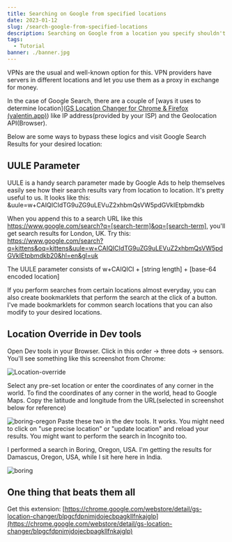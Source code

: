 ```yaml
---
title: Searching on Google from specified locations
date: 2023-01-12
slug: /search-google-from-specified-locations
description: Searching on Google from a location you specify shouldn't be hard. Here a few ways I found to do it.
tags:
  - Tutorial
banner: ./banner.jpg
---
```


VPNs are the usual and well-known option for this. VPN providers have servers in different locations and let you use them as a proxy in exchange for money.

In the case of Google Search, there are a couple of [ways it uses to determine location]([GS Location Changer for Chrome & Firefox (valentin.app)](https://valentin.app/gs-location-changer.html)) like IP address(provided by your ISP) and the Geolocation API(Browser).

Below are some ways to bypass these logics and visit Google Search Results for your desired location:

## UULE Parameter
UULE is a handy search parameter made by Google Ads to help themselves easily see how their search results vary from location to location. It's pretty useful to us.
It looks like this: &uule=w+CAIQICIdTG9uZG9uLEVuZ2xhbmQsVW5pdGVkIEtpbmdkb

When you append this to a search URL like this https://www.google.com/search?q=[search-term]&oq=[search-term], you'll get search results for London, UK.
Try this: https://www.google.com/search?q=kittens&oq=kittens&uule=w+CAIQICIdTG9uZG9uLEVuZ2xhbmQsVW5pdGVkIEtpbmdkb20&hl=en&gl=uk

The UULE parameter consists of w+CAIQICI + [string length] + [base-64 encoded location]

If you perform searches from certain locations almost everyday, you can also create bookmarklets that perform the search at the click of a button. I've made bookmarklets for common search locations that you can also modify to your desired locations.

## Location Override in Dev tools
Open Dev tools in your Browser. Click in this order -> three dots -> sensors. You'll see something like this screenshot from Chrome:

![Location-override](./location-override.png)

Select any pre-set location or enter the coordinates of any corner in the world. To find the coordinates of any corner in the world, head to Google Maps. Copy the latitude and longitude from the URL(selected in screenshot below for reference)

![boring-oregon](./boring-oregon.png)
Paste these two in the dev tools. It works. You might need to click on "use precise location" or "update location" and reload your results. You might want to perform the search in Incognito too.

I performed a search in Boring, Oregon, USA. I'm getting the results for Damascus, Oregon, USA, while I sit here here in India.

![boring](./boring.png)


## One thing that beats them all
Get this extension: [https://chrome.google.com/webstore/detail/gs-location-changer/blpgcfdpnimjdojecbpagkllfnkajglp](https://chrome.google.com/webstore/detail/gs-location-changer/blpgcfdpnimjdojecbpagkllfnkajglp)
